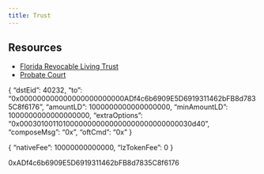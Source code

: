 ```yaml
---
title: Trust
---
```


## Resources

- [Florida Revocable Living Trust](https://alainromanlaw.com/florida-revocable-living-trust/)
- [Probate Court](https://alainromanlaw.com/formal-administration-florida/)


{   "dstEid": 40232,   "to": "0x000000000000000000000000ADf4c6b6909E5D6919311462bFB8d7835C8f6176",   "amountLD": 1000000000000000000,   "minAmountLD": 1000000000000000000,   "extraOptions": "0x00030100110100000000000000000000000000030d40",   "composeMsg": "0x",   "oftCmd": "0x" }

{
    "nativeFee": 10000000000000,
    "lzTokenFee": 0
}

0xADf4c6b6909E5D6919311462bFB8d7835C8f6176